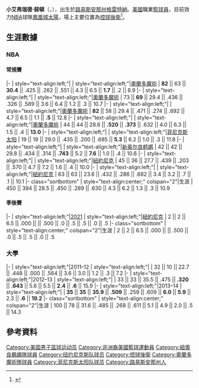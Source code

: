 {{BLPsources|time=2021-01-22T08:35:09+00:00}}
{{Infobox basketball biography
| name = 艾弗瑞德·裴頓<br/>Elfrid Payton
| image = Elfrid Payton 2014.jpg
| image_size = 240px
| caption = 2014年[[奧蘭多魔術|奧蘭多魔術]]時期的裴頓
| number = 2
| team = 鳳凰城太陽
| position = [[控球後衛|控球後衛]]
| league = [[National_Basketball_Association|NBA]]
| birth_date = {{birth date and age|1994|2|22}}
| birth_place = [[路易斯安那州|路易斯安那州]][[格雷特納_(路易斯安那州)|格雷特納]]
| nationality = {{USA}}
| height_ft = 6
| height_in = 3
| weight_lb = 195
| high_school = {{le|約翰·埃勒特高中|John Ehret High School|約翰·埃勒特}}<br />（[[杰佛逊堂区_(路易斯安那州)|路易斯安那州杰佛逊堂区]]）
| college = {{le|路易斯安那拉金卡津人男子籃球隊|Louisiana Ragin' Cajuns men's basketball|路易斯安那}}（2011－2014）
| draft_year = 2014
| draft_round = 1
| draft_pick = 10
| draft_team = [[費城76人|費城76人]]
| career_start = 2014
| years1 = {{nbay|2014|start}}–{{nbay|2017|end}}
| team1 = [[奧蘭多魔術|奧蘭多魔術]]
| years2 = {{nbay|2017|end}}
| team2 = [[鳳凰城太陽|鳳凰城太陽]]
| years3 = {{nbay|2018|full=y}}
| team3 = [[紐奧良鵜鶘|紐奧良鵜鶘]]
| years4 = {{nbay|2019|start}}–{{nbay|2020|end}}
| team4 = [[紐約尼克|紐約尼克]]
| years5 = {{nbay|2021|start}}–
| team5 = [[鳳凰城太陽|鳳凰城太陽]]
| highlights = 
* [[NBA最佳新秀陣容|NBA最佳新秀陣容第一隊]] ({{nbay|2014|end}})
* {{le|萊夫提·德里澤爾獎|Lefty Driesell Award}} （2014）
* [[太阳带联盟|太阳带]]年度最佳防守球員（2014）
* 2×全太阳带最佳陣容第一隊（2013、2014）
| nba = elfrid_payton
| bbr = paytoel01
| medaltemplates =
{{MedalCountry|{{flagu|United States}}}}
{{MedalCompetition|[[U19世界青年籃球錦標賽|U19世界青年籃球錦標賽]]}}
{{MedalGold| [[2013年U19世界青年籃球錦標賽|2013 捷克]] | {{le|美國國家男子U19籃球隊|United States men's national under-19 basketball team|國家隊}}}}
}}

'''小艾弗瑞德·裴頓'''（{{lang-en|'''Elfrid Payton Jr.'''}}，{{bd|1994年|2月22日|}}），出生於[[路易斯安那州|路易斯安那州]][[格雷特納_(路易斯安那州)|格雷特納]]。[[美國|美國]]職業[[籃球員|籃球員]]，目前效力[[國家籃球協會|NBA]]球隊[[鳳凰城太陽|鳳凰城太陽]]，場上主要位置為[[控球後衛|控球後衛]]<ref>{{cite web | last = Iles | first = Trey | title = UL-Lafayette point guard Elfrid Payton wins Lefty Driesell Award | work = NOLA.com | date = April 21, 2014| url = http://www.nola.com/sports/index.ssf/2014/04/ul-lafayette_point_guard_elfri.html | access-date = May 5, 2014}}</ref>。

==生涯數據==
{{NBA player statistics legend}}

===NBA===

====常規賽====
{{NBA player statistics start}}
|-
| style="text-align:left;"|{{nbay|2014}}
| style="text-align:left;"|[[奧蘭多魔術|奧蘭多魔術]]
| '''82''' || 63 || '''30.4''' || .425 || .262 || .551 || 4.3 || 6.5 || '''1.7''' || .2 || 8.9
|-
| style="text-align:left;"|{{nbay|2015}}
| style="text-align:left;"|[[奧蘭多魔術|奧蘭多魔術]]
| 73 || '''69''' || 29.4 || .436 || .326 || .589 || 3.6 || 6.4 || 1.2 || .3 || 10.7
|-
| style="text-align:left;"|{{nbay|2016}}
| style="text-align:left;"|[[奧蘭多魔術|奧蘭多魔術]]
| '''82''' || 58 || 29.4 || .471 || .274 || .692 || 4.7 || 6.5 || 1.1 || '''.5''' || 12.8
|-
| style="text-align:left;"|{{nbay|2017}}
| style="text-align:left;"|[[奧蘭多魔術|奧蘭多魔術]]
| 44 || 44 || 28.6 || '''.520''' || '''.373''' || .632 || 4.0 || 6.3 || 1.5 || .4 || '''13.0'''
|-
| style="text-align:left;"|{{nbay|2017}}
| style="text-align:left;"|[[菲尼克斯太阳|菲尼克斯太阳]]
| 19 || 19 || 29.0 || .435 || .200 || .685 || '''5.3''' || 6.2 || 1.0 || .3 || 11.8
|-
| style="text-align:left;"|{{nbay|2018}}
| style="text-align:left;"|[[2018–19_新奥尔良鹈鹕赛季|新奥尔良鹈鹕]]
| 42 || 42 || 29.8 || .434 || .314 || '''.743''' || 5.2 || '''7.6''' || 1.0 || .4 || 10.6
|-
| style="text-align:left;"|{{nbay|2019}}
| style="text-align:left;"|[[2019–20_纽约尼克斯赛季|紐約尼克]]
| 45 || 36 || 27.7 || .439 || .203 || .570 || 4.7 || 7.2 || 1.6 || .4 || 10.0
|-
| style="text-align:left;"|{{nbay|2020}}
| style="text-align:left;"|[[2020–21_纽约尼克斯赛季|紐約尼克]]
| 63 || 63 || 23.6 || .432 || .286 || .682 || 3.4 || 3.2 || .7 || .1 || 10.1
|- class="sortbottom"
| style="text-align:center;" colspan="2"|生涯
| 450 || 394 || 28.5 || .450 || .289 || .630 || 4.3 || 6.2 || 1.3 || .3 || 10.9
{{s-end}}

====季後賽====
{{NBA player statistics start}}
|-
| style="text-align:left;"|[[2021年NBA季後賽|2021]]
| style="text-align:left;"|[[紐約尼克|紐約尼克]]
| 2 || 2 || 6.5 || .000 || {{sort|-|—}} || .500 || .0 || .5 || .5 || .0 || .5
|- class="sortbottom"
| style="text-align:center;" colspan="2"|生涯
| 2 || 2 || 6.5 || .000 || {{sort|-|—}} || .500 || .0 || .5 || .5 || .0 || .5
{{s-end}}

===大學===
{{NBA player statistics start}}
|-
| style="text-align:left;"|2011–12
| style="text-align:left;"|{{le|路易斯安那拉金卡津人男子籃球隊|Louisiana Ragin' Cajuns men's basketball|路易斯安那}}
| 32 || 10 || 22.7 || .448 || .000 || .564 || 3.6 || 3.0 || 1.2 || .3 || 7.2
|-
| style="text-align:left;"|2012–13
| style="text-align:left;"|{{le|路易斯安那拉金卡津人男子籃球隊|Louisiana Ragin' Cajuns men's basketball|路易斯安那}}
| 33 || 33 || 35.5 || .475 || '''.320''' || '''.643''' || 5.6 || 5.5 || '''2.4''' || '''.6''' || 15.9
|-
| style="text-align:left;"|2013–14
| style="text-align:left;"|{{le|路易斯安那拉金卡津人男子籃球隊|Louisiana Ragin' Cajuns men's basketball|路易斯安那}}
| '''35''' || '''35''' || '''35.9''' || '''.509''' || .259 || .609 || '''6.0''' || '''5.9''' || 2.3 || '''.6''' || '''19.2'''
|- class="sortbottom"
| style="text-align:center;" colspan="2"|生涯
| 100 || 78 || 31.6 || .485 || .268 || .611 || 5.1 || 4.9 || 2.0 || .5 || 14.3
{{s-end}}

== 參考資料 ==
{{Reflist}}

{{菲尼克斯太阳现时球员名单}}
{{2014 NBA Draft}}

{{DEFAULTSORT:Payton, Elfrid}}
[[Category:美国男子篮球运动员|Category:美国男子篮球运动员]]
[[Category:非洲裔美國籃球運動員|Category:非洲裔美國籃球運動員]]
[[Category:紐奧良鵜鶘隊球員|Category:紐奧良鵜鶘隊球員]]
[[Category:纽约尼克斯队球员|Category:纽约尼克斯队球员]]
[[Category:控球後衛|Category:控球後衛]]
[[Category:奧蘭多魔術隊球員|Category:奧蘭多魔術隊球員]]
[[Category:菲尼克斯太阳队球员|Category:菲尼克斯太阳队球员]]
[[Category:路易斯安那州人|Category:路易斯安那州人]]